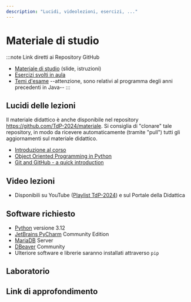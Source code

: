```yaml
---
description: "Lucidi, videolezioni, esercizi, ..."
---
```


# Materiale di studio

:::note Link diretti ai Repository GitHub
- [Materiale di studio](https://github.com/TdP-2024/materiale) (slide, istruzioni)
- [Esercizi svolti in aula](https://github.com/TdP-2024)
- [Temi d'esame](https://github.com/TdP-esami) --attenzione, sono relativi al programma degli anni precedenti in Java--
:::

## Lucidi delle lezioni

Il materiale didattico è anche disponibile nel repository https://github.com/TdP-2024/materiale. Si consiglia di "clonare" tale repository, in modo da ricevere automaticamente (tramite "pull") tutti gli aggiornamenti sul materiale didattico.

- [Introduzione al corso](https://tdp-2024.github.io/materiale/slide/intro_2024.pdf)
- [Object Oriented Programming in Python](https://tdp-2024.github.io/materiale/slide/py_oop.pdf)
- [Git and GitHub - a quick introduction](https://tdp-2024.github.io/materiale/slide/git_github.pdf)



## Video lezioni

- Disponibili su YouTube ([Playlist TdP-2024](https://www.youtube.com/playlist?list=PLqRTLlwsxDL9MLIhL4z0Has1BVcGO4krI)) e sul Portale della Didattica


## Software richiesto

- [Python](https://www.python.org/) versione 3.12
- [JetBrains PyCharm](https://www.jetbrains.com/pycharm/) Community Edition
- [MariaDB](https://mariadb.org/) Server
- [DBeaver](https://dbeaver.io/) Community
- Ulteriore software e librerie saranno installati attraverso `pip`




## Laboratorio



## Link di approfondimento

